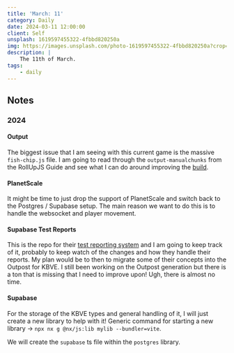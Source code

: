```yaml
---
title: 'March: 11'
category: Daily
date: 2024-03-11 12:00:00
client: Self
unsplash: 1619597455322-4fbbd820250a
img: https://images.unsplash.com/photo-1619597455322-4fbbd820250a?crop=entropy&cs=srgb&fm=jpg&ixid=MnwzNjM5Nzd8MHwxfHJhbmRvbXx8fHx8fHx8fDE2ODE3NDg2ODY&ixlib=rb-4.0.3&q=85
description: |
    The 11th of March.
tags:
    - daily
---
```


## Notes

### 2024

#### Output

The biggest issue that I am seeing with this current game is the massive `fish-chip.js` file.
I am going to read through the `output-manualchunks` from the RollUpJS Guide and see what I can do around improving the [build](https://rollupjs.org/configuration-options/#output-manualchunks).


#### PlanetScale

It might be time to just drop the support of PlanetScale and switch back to the Postgres / Supabase setup.
The main reason we want to do this is to handle the websocket and player movement.

#### Supabase Test Reports

This is the repo for their [test reporting system](https://github.com/supabase/test-reports) and I am going to keep track of it, probably to keep watch of the changes and how they handle their reports.
My plan would be to then to migrate some of their concepts into the Outpost for KBVE.
I still been working on the Outpost generation but there is a ton that is missing that I need to improve upon! Ugh, there is almost no time.


#### Supabase

For the storage of the KBVE types and general handling of it, I will just create a new library to help with it!
Generic command for starting a new library -> `npx nx g @nx/js:lib mylib --bundler=vite`.

We will create the `supabase` ts file within the `postgres` library.
